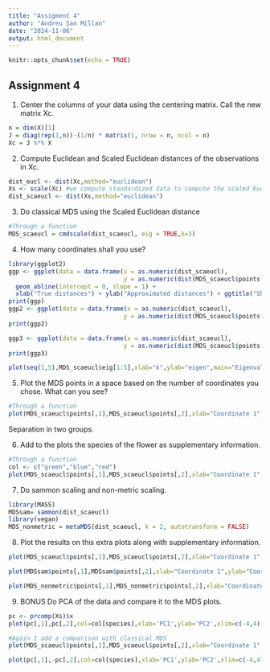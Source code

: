 ```yaml
---
title: "Assigment 4"
author: "Andreu San Millan"
date: "2024-11-06"
output: html_document
---
```


```r
knitr::opts_chunk$set(echo = TRUE)
```
## Assignment 4
1. Center the columns of your data using the centering matrix. Call the new matrix Xc.
```r
n = dim(X)[1]
J = diag(rep(1,n))-(1/n) * matrix(1, nrow = n, ncol = n)
Xc = J %*% X
```

2. Compute Euclidean  and Scaled Euclidean distances of the observations in Xc.
```r
dist_eucl <- dist(Xc,method="euclidean")
Xs <- scale(Xc) #we compute standardized data to compute the scaled Euclidean distance
dist_scaeucl <- dist(Xs,method="euclidean")

```

3. Do classical MDS using the Scaled Euclidean distance
```r
#Through a function
MDS_scaeucl = cmdscale(dist_scaeucl, eig = TRUE,k=3)
```

4. How many coordinates shall you use?
```r
library(ggplot2)
ggp <- ggplot(data = data.frame(x = as.numeric(dist_scaeucl),
                                y = as.numeric(dist(MDS_scaeucl$points[,1]))), aes(x = x, y = y))+ geom_point() + 
  geom_abline(intercept = 0, slope = 1) +
  xlab("True distances") + ylab("Approximated distances") + ggtitle("Shepard plot k=1")
print(ggp)
ggp2 <- ggplot(data = data.frame(x = as.numeric(dist_scaeucl),
                                y = as.numeric(dist(MDS_scaeucl$points[,1:2]))), aes(x = x, y = y))+ geom_point() + geom_abline(intercept = 0, slope = 1) + xlab("True distances") + ylab("Approximated distances") + ggtitle("Shepard plot k=2")
print(ggp2)

ggp3 <- ggplot(data = data.frame(x = as.numeric(dist_scaeucl),
                                y = as.numeric(dist(MDS_scaeucl$points[,1:3]))), aes(x = x, y = y))+ geom_point() + geom_abline(intercept = 0, slope = 1) + xlab("True distances") + ylab("Approximated distances") + ggtitle("Shepard plot k=3")
print(ggp3)

plot(seq(1,5),MDS_scaeucl$eig[1:5],xlab="k",ylab="eigen",main="Eigenvalues")
```




5. Plot the MDS points in a space based on the number of coordinates you chose. What can you see? 


```r
#Through a function
plot(MDS_scaeucl$points[,1],MDS_scaeucl$points[,2],xlab="Coordinate 1",ylab="Coordinate 2",main="First two coordinates MDS")
```

Separation in two groups. 



6. Add to the plots the species of the flower as supplementary information. 

```r
#Through a function
col <- c("green","blue","red")
plot(MDS_scaeucl$points[,1],MDS_scaeucl$points[,2],xlab="Coordinate 1",ylab="Coordinate 2",main="First two coordinates MDS",col=col[species],xlim=c(-4,4),ylim=c(-4,4))
```
 7. Do sammon scaling and non-metric scaling.


```r
library(MASS)
MDSsam= sammon(dist_scaeucl)
library(vegan)
MDS_nonmetric = metaMDS(dist_scaeucl, k = 2, autotransform = FALSE)
```
 
 
 8. Plot the results on this extra plots along with supplementary information. 

```r
plot(MDS_scaeucl$points[,1],MDS_scaeucl$points[,2],xlab="Coordinate 1",ylab="Coordinate 2",main="First two coordinates classical MDS",col=col[species],xlim=c(-4,4),ylim=c(-4,4))

plot(MDSsam$points[,1],MDSsam$points[,2],xlab="Coordinate 1",ylab="Coordinate 2",main="First two coordinates MDS- Sammon scaling",col=col[species],xlim=c(-4,4),ylim=c(-4,4))

plot(MDS_nonmetric$points[,1],MDS_nonmetric$points[,2],xlab="Coordinate 1",ylab="Coordinate 2",main="First two coordinates MDS- a non-metric scaling",col=col[species],xlim=c(-4,4),ylim=c(-4,4))
```


9. BONUS Do PCA of the data and compare it to the MDS plots.


```r
pc <- prcomp(Xs)$x
plot(pc[,1],pc[,2],col=col[species],xlab='PC1',ylab='PC2',xlim=c(-4,4),ylim=c(-4,4),main="First two PCs")

#Again I add a comparison with classical MDS
plot(MDS_scaeucl$points[,1],MDS_scaeucl$points[,2],xlab="Coordinate 1",ylab="Coordinate 2",main="First two coordinates classical MDS",col=col[species],xlim=c(-4,4),ylim=c(-4,4))

plot(pc[,1],-pc[,2],col=col[species],xlab='PC1',ylab='PC2',xlim=c(-4,4),ylim=c(-4,4),main="First two PCs")

```

